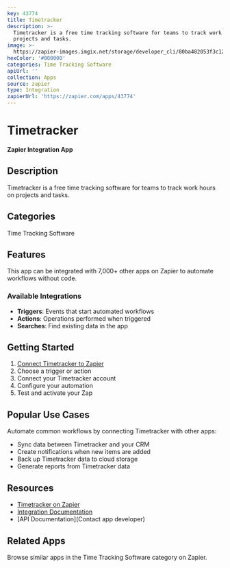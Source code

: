 ```yaml
---
key: 43774
title: Timetracker
description: >-
  Timetracker is a free time tracking software for teams to track work hours on
  projects and tasks.
image: >-
  https://zapier-images.imgix.net/storage/developer_cli/80ba482053f3c12363e65e00f18ca78a.png?auto=format%2Ccompress&ixlib=python-3.0.0&q=50
hexColor: '#000000'
categories: Time Tracking Software
apiUrl: ''
collection: Apps
source: zapier
type: Integration
zapierUrl: 'https://zapier.com/apps/43774'
---
```

# Timetracker

**Zapier Integration App**

## Description

Timetracker is a free time tracking software for teams to track work hours on projects and tasks.

## Categories

Time Tracking Software

## Features

This app can be integrated with 7,000+ other apps on Zapier to automate workflows without code.

### Available Integrations

- **Triggers**: Events that start automated workflows
- **Actions**: Operations performed when triggered
- **Searches**: Find existing data in the app

## Getting Started

1. [Connect Timetracker to Zapier](https://zapier.com/apps/43774)
2. Choose a trigger or action
3. Connect your Timetracker account
4. Configure your automation
5. Test and activate your Zap

## Popular Use Cases

Automate common workflows by connecting Timetracker with other apps:

- Sync data between Timetracker and your CRM
- Create notifications when new items are added
- Back up Timetracker data to cloud storage
- Generate reports from Timetracker data

## Resources

- [Timetracker on Zapier](https://zapier.com/apps/43774)
- [Integration Documentation](https://zapier.com/apps/43774/integrations)
- [API Documentation](Contact app developer)

## Related Apps

Browse similar apps in the Time Tracking Software category on Zapier.
